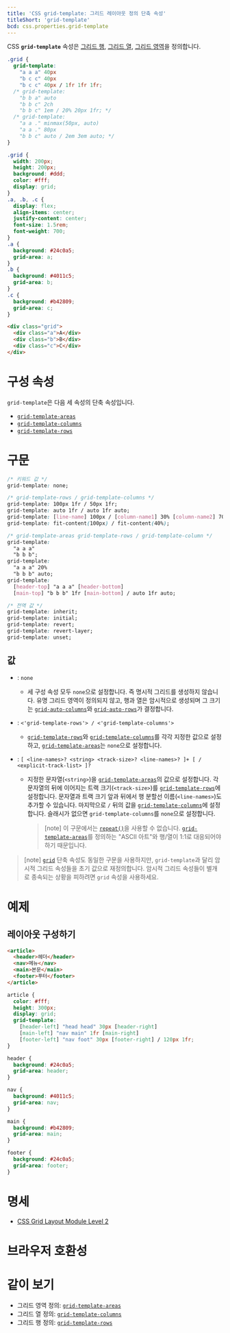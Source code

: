 ```yaml
---
title: 'CSS grid-template: 그리드 레이아웃 정의 단축 속성'
titleShort: 'grid-template'
bcd: css.properties.grid-template
---
```


CSS **`grid-template`** 속성은 [그리드 행][`grid-template-rows`], [그리드 열][`grid-template-columns`], [그리드 영역][`grid-template-areas`]을 정의합니다.

```css hidden name=demo
.grid {
  grid-template:
    "a a a" 40px
    "b c c" 40px
    "b c c" 40px / 1fr 1fr 1fr;
  /* grid-template:
    "b b a" auto
    "b b c" 2ch
    "b b c" 1em / 20% 20px 1fr; */
  /* grid-template:
    "a a ." minmax(50px, auto)
    "a a ." 80px
    "b b c" auto / 2em 3em auto; */
}
```

```css hidden editable=false name=demo filename=style
.grid {
  width: 200px;
  height: 200px;
  background: #ddd;
  color: #fff;
  display: grid;
}
.a, .b, .c {
  display: flex;
  align-items: center;
  justify-content: center;
  font-size: 1.5rem;
  font-weight: 700;
}
.a {
  background: #24c0a5;
  grid-area: a;
}
.b {
  background: #4011c5;
  grid-area: b;
}
.c {
  background: #b42809;
  grid-area: c;
}
```

```html hidden name=demo
<div class="grid">
  <div class="a">A</div>
  <div class="b">B</div>
  <div class="c">C</div>
</div>
```

<LiveExample height={240} lang="css" name="demo" />

# 구성 속성

`grid-template`은 다음 세 속성의 단축 속성입니다.

- [`grid-template-areas`]
- [`grid-template-columns`]
- [`grid-template-rows`]

# 구문

```css
/* 키워드 값 */
grid-template: none;

/* grid-template-rows / grid-template-columns */
grid-template: 100px 1fr / 50px 1fr;
grid-template: auto 1fr / auto 1fr auto;
grid-template: [line-name] 100px / [column-name1] 30% [column-name2] 70%;
grid-template: fit-content(100px) / fit-content(40%);

/* grid-template-areas grid-template-rows / grid-template-column */
grid-template:
  "a a a"
  "b b b";
grid-template:
  "a a a" 20%
  "b b b" auto;
grid-template:
  [header-top] "a a a" [header-bottom]
  [main-top] "b b b" 1fr [main-bottom] / auto 1fr auto;

/* 전역 값 */
grid-template: inherit;
grid-template: initial;
grid-template: revert;
grid-template: revert-layer;
grid-template: unset;
```

## 값

- : `none`
  - 세 구성 속성 모두 `none`으로 설정합니다. 즉 명시적 그리드를 생성하지 않습니다. 유명 그리드 영역이 정의되지 않고, 행과 열은 암시적으로 생성되며 그 크기는 [`grid-auto-columns`]와 [`grid-auto-rows`]가 결정합니다.
- : `<'grid-template-rows'> / <'grid-template-columns'>`
  - [`grid-template-rows`]와 [`grid-template-columns`]를 각각 지정한 값으로 설정하고, [`grid-template-areas`]는 `none`으로 설정합니다.
- : `[ <line-names>? <string> <track-size>? <line-names>? ]+ [ / <explicit-track-list> ]?`

  - 지정한 문자열(`<string>`)을 [`grid-template-areas`]의 값으로 설정합니다. 각 문자열의 뒤에 이어지는 트랙 크기(`<track-size>`)를 [`grid-template-rows`]에 설정합니다. 문자열과 트랙 크기 앞과 뒤에서 행 분할선 이름(`<line-names>`)도 추가할 수 있습니다. 마지막으로 `/` 뒤의 값을 [`grid-template-columns`]에 설정합니다. 슬래시가 없으면 `grid-template-columns`를 `none`으로 설정합니다.

    > [note] 이 구문에서는 [`repeat()`]을 사용할 수 없습니다. [`grid-template-areas`]를 정의하는 "ASCII 아트"와 행/열이 1:1로 대응되어야 하기 때문입니다.

> [note] [`grid`] 단축 속성도 동일한 구문을 사용하지만, `grid-template`과 달리 암시적 그리드 속성들을 초기 값으로 재정의합니다. 암시적 그리드 속성들이 별개로 종속되는 상황을 피하려면 `grid` 속성을 사용하세요.

# 예제

## 레이아웃 구성하기

```html hidden name=layout
<article>
  <header>헤더</header>
  <nav>메뉴</nav>
  <main>본문</main>
  <footer>푸터</footer>
</article>
```

```css hidden name=layout
article {
  color: #fff;
  height: 300px;
  display: grid;
  grid-template:
    [header-left] "head head" 30px [header-right]
    [main-left] "nav main" 1fr [main-right]
    [footer-left] "nav foot" 30px [footer-right] / 120px 1fr;
}

header {
  background: #24c0a5;
  grid-area: header;
}

nav {
  background: #4011c5;
  grid-area: nav;
}

main {
  background: #b42809;
  grid-area: main;
}

footer {
  background: #24c0a5;
  grid-area: footer;
}
```

<LiveExample name="layout" height={320} lang="css" />

# 명세

- [CSS Grid Layout Module Level 2](https://drafts.csswg.org/css-grid/#explicit-grid-shorthand)

# 브라우저 호환성

<BrowserCompat data={props.bcd} />

# 같이 보기

- 그리드 영역 정의: [`grid-template-areas`]
- 그리드 열 정의: [`grid-template-columns`]
- 그리드 행 정의: [`grid-template-rows`]

[`grid`]: https://developer.mozilla.org/en-US/docs/Web/CSS/grid
[`grid-auto-columns`]: https://developer.mozilla.org/en-US/docs/Web/CSS/grid-auto-columns
[`grid-auto-rows`]: https://developer.mozilla.org/en-US/docs/Web/CSS/grid-auto-rows
[`grid-template-areas`]: ./grid-template-areas
[`grid-template-columns`]: ./grid-template-columns
[`grid-template-rows`]: ./grid-template-rows
[`repeat()`]: https://developer.mozilla.org/en-US/docs/Web/CSS/repeat
